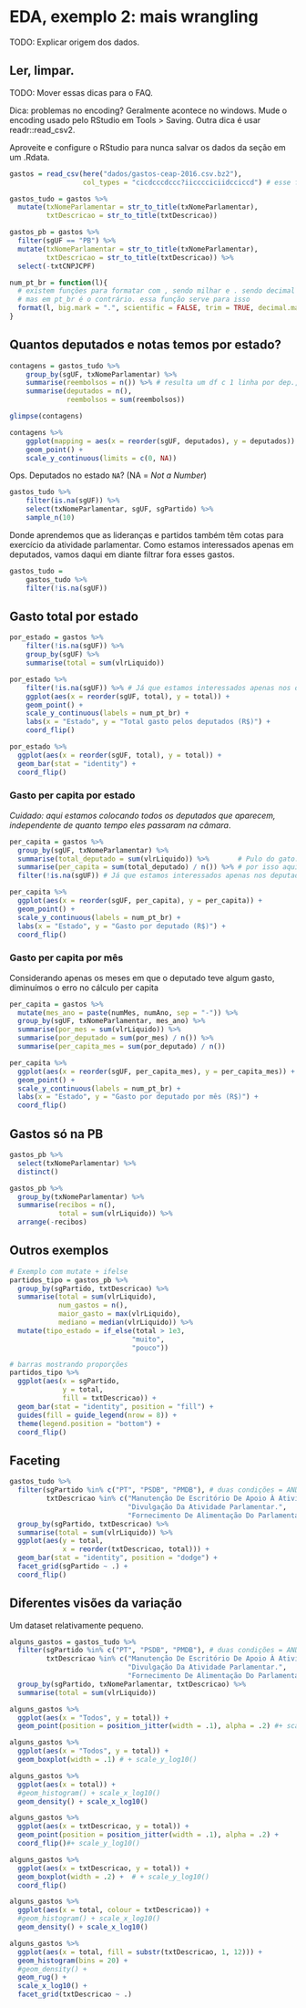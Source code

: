 # EDA, exemplo 2: mais wrangling {#eda-exemplo-maior}

TODO: Explicar origem dos dados. 

## Ler, limpar.

TODO: Mover essas dicas para o FAQ.

Dica: problemas no encoding? Geralmente acontece no windows. Mude o encoding usado pelo RStudio em Tools > Saving. Outra dica é usar readr::read_csv2.

Aproveite e configure o RStudio para nunca salvar os dados da seção em um .Rdata. 

```r
gastos = read_csv(here("dados/gastos-ceap-2016.csv.bz2"), 
                  col_types = "cicdcccdccc?iicccciciidcciccd") # esse formato para especificar tipos é explicado em ?read_csv

gastos_tudo = gastos %>% 
  mutate(txNomeParlamentar = str_to_title(txNomeParlamentar), 
         txtDescricao = str_to_title(txtDescricao)) 

gastos_pb = gastos %>% 
  filter(sgUF == "PB") %>% 
  mutate(txNomeParlamentar = str_to_title(txNomeParlamentar), 
         txtDescricao = str_to_title(txtDescricao)) %>% 
  select(-txtCNPJCPF)
```


```r
num_pt_br = function(l){
  # existem funções para formatar com , sendo milhar e . sendo decimal (scales::comma)
  # mas em pt_br é o contrário. essa função serve para isso
  format(l, big.mark = ".", scientific = FALSE, trim = TRUE, decimal.mark = ",")
} 
```

## Quantos deputados e notas temos por estado? 

```r
contagens = gastos_tudo %>% 
    group_by(sgUF, txNomeParlamentar) %>% 
    summarise(reembolsos = n()) %>% # resulta um df c 1 linha por dep., agrupado por UF
    summarise(deputados = n(), 
              reembolsos = sum(reembolsos))

glimpse(contagens)

contagens %>% 
    ggplot(mapping = aes(x = reorder(sgUF, deputados), y = deputados)) + 
    geom_point() + 
    scale_y_continuous(limits = c(0, NA))
```

Ops. Deputados no estado `NA`? (NA = _Not a Number_)

```r
gastos_tudo %>% 
    filter(is.na(sgUF)) %>% 
    select(txNomeParlamentar, sgUF, sgPartido) %>% 
    sample_n(10)
```

Donde aprendemos que as lideranças e partidos também têm cotas para exercício da atividade parlamentar. Como estamos interessados apenas em deputados, vamos daqui em diante filtrar fora esses gastos. 

```r
gastos_tudo = 
    gastos_tudo %>% 
    filter(!is.na(sgUF))
```


## Gasto total por estado

```r
por_estado = gastos %>% 
    filter(!is.na(sgUF)) %>% 
    group_by(sgUF) %>% 
    summarise(total = sum(vlrLiquido)) 

por_estado %>% 
    filter(!is.na(sgUF)) %>% # Já que estamos interessados apenas nos deputados.
    ggplot(aes(x = reorder(sgUF, total), y = total)) + 
    geom_point() + 
    scale_y_continuous(labels = num_pt_br) + 
    labs(x = "Estado", y = "Total gasto pelos deputados (R$)") + 
    coord_flip()
```

```r
por_estado %>%
  ggplot(aes(x = reorder(sgUF, total), y = total)) +
  geom_bar(stat = "identity") +
  coord_flip()
```


### Gasto per capita por estado

*Cuidado: aqui estamos colocando todos os deputados que aparecem, independente de quanto tempo eles passaram na câmara*.

```r
per_capita = gastos %>% 
  group_by(sgUF, txNomeParlamentar) %>% 
  summarise(total_deputado = sum(vlrLiquido)) %>%       # Pulo do gato: summarise remove um nível do group_by
  summarise(per_capita = sum(total_deputado) / n()) %>% # por isso aqui estamos agrupados por UF apenas
  filter(!is.na(sgUF)) # Já que estamos interessados apenas nos deputados.

per_capita %>% 
  ggplot(aes(x = reorder(sgUF, per_capita), y = per_capita)) + 
  geom_point() + 
  scale_y_continuous(labels = num_pt_br) + 
  labs(x = "Estado", y = "Gasto por deputado (R$)") + 
  coord_flip()
```

### Gasto per capita por mês

Considerando apenas os meses em que o deputado teve algum gasto, diminuímos o erro no cálculo per capita

```r
per_capita = gastos %>% 
  mutate(mes_ano = paste(numMes, numAno, sep = "-")) %>% 
  group_by(sgUF, txNomeParlamentar, mes_ano) %>% 
  summarise(por_mes = sum(vlrLiquido)) %>%
  summarise(por_deputado = sum(por_mes) / n()) %>%
  summarise(per_capita_mes = sum(por_deputado) / n())

per_capita %>% 
  ggplot(aes(x = reorder(sgUF, per_capita_mes), y = per_capita_mes)) + 
  geom_point() + 
  scale_y_continuous(labels = num_pt_br) + 
  labs(x = "Estado", y = "Gasto por deputado por mês (R$)") + 
  coord_flip()
```

## Gastos só na PB

```r
gastos_pb %>% 
  select(txNomeParlamentar) %>% 
  distinct()

gastos_pb %>% 
  group_by(txNomeParlamentar) %>% 
  summarise(recibos = n(), 
            total = sum(vlrLiquido)) %>% 
  arrange(-recibos)
```

## Outros exemplos

```r
# Exemplo com mutate + ifelse
partidos_tipo = gastos_pb %>% 
  group_by(sgPartido, txtDescricao) %>% 
  summarise(total = sum(vlrLiquido), 
            num_gastos = n(), 
            maior_gasto = max(vlrLiquido), 
            mediano = median(vlrLiquido)) %>% 
  mutate(tipo_estado = if_else(total > 1e3, 
                              "muito", 
                              "pouco"))

# barras mostrando proporções
partidos_tipo %>% 
  ggplot(aes(x = sgPartido, 
             y = total, 
             fill = txtDescricao)) + 
  geom_bar(stat = "identity", position = "fill") + 
  guides(fill = guide_legend(nrow = 8)) + 
  theme(legend.position = "bottom") + 
  coord_flip()

```

## Faceting

```r
gastos_tudo %>% 
  filter(sgPartido %in% c("PT", "PSDB", "PMDB"), # duas condições = AND
         txtDescricao %in% c("Manutenção De Escritório De Apoio À Atividade Parlamentar", 
                             "Divulgação Da Atividade Parlamentar.", 
                             "Fornecimento De Alimentação Do Parlamentar")) %>% # %in% é muito útil!
  group_by(sgPartido, txtDescricao) %>% 
  summarise(total = sum(vlrLiquido)) %>% 
  ggplot(aes(y = total, 
             x = reorder(txtDescricao, total))) + 
  geom_bar(stat = "identity", position = "dodge") + 
  facet_grid(sgPartido ~ .) + 
  coord_flip()
```

## Diferentes visões da variação

Um dataset relativamente pequeno. 

```r
alguns_gastos = gastos_tudo %>% 
  filter(sgPartido %in% c("PT", "PSDB", "PMDB"), # duas condições = AND
         txtDescricao %in% c("Manutenção De Escritório De Apoio À Atividade Parlamentar", 
                             "Divulgação Da Atividade Parlamentar.", 
                             "Fornecimento De Alimentação Do Parlamentar")) %>% # %in% é muito útil!
  group_by(sgPartido, txNomeParlamentar, txtDescricao) %>% 
  summarise(total = sum(vlrLiquido)) 
```

```r
alguns_gastos %>% 
  ggplot(aes(x = "Todos", y = total)) + 
  geom_point(position = position_jitter(width = .1), alpha = .2) #+ scale_y_log10()

alguns_gastos %>% 
  ggplot(aes(x = "Todos", y = total)) + 
  geom_boxplot(width = .1) # + scale_y_log10()

alguns_gastos %>% 
  ggplot(aes(x = total)) + 
  #geom_histogram() + scale_x_log10()
  geom_density() + scale_x_log10()
```

```r
alguns_gastos %>% 
  ggplot(aes(x = txtDescricao, y = total)) + 
  geom_point(position = position_jitter(width = .1), alpha = .2) + 
  coord_flip()#+ scale_y_log10() 

alguns_gastos %>% 
  ggplot(aes(x = txtDescricao, y = total)) + 
  geom_boxplot(width = .2) +  # + scale_y_log10() 
  coord_flip()

alguns_gastos %>% 
  ggplot(aes(x = total, colour = txtDescricao)) + 
  #geom_histogram() + scale_x_log10()
  geom_density() + scale_x_log10()

alguns_gastos %>% 
  ggplot(aes(x = total, fill = substr(txtDescricao, 1, 12))) + 
  geom_histogram(bins = 20) +
  #geom_density() + 
  geom_rug() + 
  scale_x_log10() + 
  facet_grid(txtDescricao ~ .)

```

